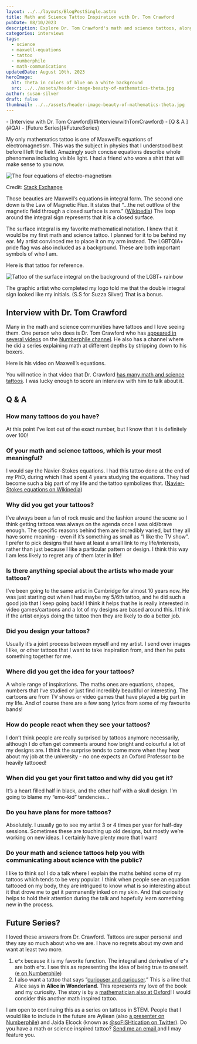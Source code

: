 ```yaml
---
layout: ../../layouts/BlogPostSingle.astro
title: Math and Science Tattoo Inspiration with Dr. Tom Crawford
pubDate: 08/10/2023
description: Explore Dr. Tom Crawford's math and science tattoos, along with insights into his unique approach to tattoo design and its impact on math communication.
categories: interviews
tags:
  - science
  - maxwell-equations
  - tattoo
  - numberphile
  - math-communications
updatedDate: August 10th, 2023
heroImage:
  alt: Theta in colors of blue on a white background
  src: ../../assets/header-image-beauty-of-mathematics-theta.jpg
author: susan-silver
draft: false
thumbnail: ../../assets/header-image-beauty-of-mathematics-theta.jpg
---
```




<Toc>
- [Interview with Dr. Tom Crawford](#InterviewwithTomCrawford)
- [Q & A ](#QA)
- [Future Series](#FutureSeries)
</Toc>



My only mathematics tattoo is one of Maxwell’s equations of electromagnetism. This was the subject in physics that I understood best 
before I left the field. Amazingly such concise equations describe whole phenomena including visible light. I had a friend who wore 
a shirt that will make sense to you now.


<Image src={equations} alt="The four equations of electro-magnetism" format="avif" quality="mid"/>


Credit: [Stack Exchange](https://physics.stackexchange.com/questions/154984/and-god-said-and-there-was-light-what-does-these-equations-mean)

Those beauties are Maxwell’s equations in integral form. The second one down is the Law of Magnetic Flux. 
It states that “...the net outflow of the magnetic field through a closed surface is zero.” ([Wikipedia](https://en.wikipedia.org/wiki/Maxwell%27s_equations)) 
The loop around the integral sign represents that it is a closed surface. 

The surface integral is my favorite mathematical notation. I knew that it would be my first math and science tattoo. I planned 
for it to be behind my ear. My artist convinced me to place it on my arm instead. The LGBTQIA+ pride flag was also included as 
a background. These are both important symbols of who I am.

Here is that tattoo for reference.


<Image src={tattoo} alt="Tattoo of the surface integral on the background of the LGBT+ rainbow" format="avif" quality="mid"/>



The graphic artist who completed my logo told me that the double integral sign looked like my initials. 
(S.S for Suzza Silver) That is a bonus. 


## Interview with Dr. Tom Crawford <a name="InterviewwithTomCrawford"></a>

Many in the math and science communities have tattoos and I love seeing them. One person who does is 
Dr. Tom Crawford who has [appeared in several videos](https://www.youtube.com/playlist?list=PLt5AfwLFPxWJ2TNTA79reKQ6S88kTvDR-)
 on the [Numberphile channel](https://beautyofmathematics.com/favorite-video-every-year-numberphile). He also has a channel where 
 he did a series explaining math at different depths by stripping down to his boxers. 

Here is his video on Maxwell’s equations. 

<YouTube id="https://www.youtube.com/watch?v=DktE2TD8LwI" />



You will notice in that video that Dr. Crawford [has many math and science tattoos](https://tomrocksmaths.com/tattoos/). 
I was lucky enough to score an interview with him to talk about it.


## Q & A <a name="QA"></a>


### How many tattoos do you have?

At this point I’ve lost out of the exact number, but I know that it is definitely over 100! 


### Of your math and science tattoos, which is your most meaningful?

I would say the Navier-Stokes equations. I had this tattoo done at the end of my PhD, during which I had spent 
4 years studying the equations. They had become such a big part of my life and the tattoo symbolizes that. 
([Navier-Stokes equations on Wikipedia](https://en.wikipedia.org/wiki/Navier%E2%80%93Stokes_equations))


### Why did you get your tattoos?

I’ve always been a fan of rock music and the fashion around the scene so I think getting tattoos was always on the agenda once 
I was old/brave enough. The specific reasons behind them are incredibly varied, but they all have some meaning - even if it’s 
something as small as “I like the TV show”. I prefer to pick designs that have at least a small link to my life/interests, 
rather than just because I like a particular pattern or design. I think this way I am less likely to regret any of them later in life!


### Is there anything special about the artists who made your tattoos? 

I’ve been going to the same artist in Cambridge for almost 10 years now. He was just starting out when I had maybe my 5/6th tattoo, 
and he did such a good job that I keep going back! I think it helps that he is really interested in video games/cartoons and a lot of
 my designs are based around this. I think if the artist enjoys doing the tattoo then they are likely to do a better job. 


### Did you design your tattoos? 

Usually it’s a joint process between myself and my artist. I send over images I like, or other tattoos that I want to take 
inspiration from, and then he puts something together for me. 


### Where did you get the idea for your tattoos?

A whole range of inspirations. The maths ones are equations, shapes, numbers that I’ve studied or just find incredibly beautiful or
 interesting. The cartoons are from TV shows or video games that have played a big part in my life. And of course there are a few song 
 lyrics from some of my favourite bands!


### How do people react when they see your tattoos? 

I don’t think people are really surprised by tattoos anymore necessarily, although I do often get comments around how bright and colourful 
a lot of my designs are. I think the surprise tends to come more when they hear about my job at the university - no one expects an Oxford
 Professor to be heavily tattooed!


### When did you get your first tattoo and why did you get it? 

It’s a heart filled half in black, and the other half with a skull design. I’m going to blame my “emo-kid” tendencies...


### Do you have plans for more tattoos?

Absolutely. I usually go to see my artist 3 or 4 times per year for half-day sessions. Sometimes these are touching up old designs, 
but mostly we’re working on new ideas. I certainly have plenty more that I want!


### Do your math and science tattoos help you with communicating about science with the public?

I like to think so! I do a talk where I explain the maths behind some of my tattoos which tends to be very popular. 
I think when people see an equation tattooed on my body, they are intrigued to know what is so interesting about it that drove me to get
 it permanently inked on my skin. And that curiosity helps to hold their attention during the talk and hopefully learn something new in the
  process.


## Future Series? <a name="FutureSeries"></a>

I loved these answers from Dr. Crawford. Tattoos are super personal and they say so much about who we are. 
I have no regrets about my own and want at least two more.



1. e^x because it is my favorite function. The integral and derivative of e^x are both e^x. I see this as representing the idea of 
being true to oneself. ([e on Numberphile](https://www.youtube.com/watch?v=AuA2EAgAegE))
2. I also want a tattoo that says “[curiouser and curiouser](https://beautyofmathematics.com/15-mathematical-cross-stitch-patterns#CuriouserandCuriouser).” This is a line that Alice says in **Alice in Wonderland**. This represents my love of the book and my curiosity. The story is by a [mathematician also at Oxford](https://www.chch.ox.ac.uk/blog/lewis-carroll)! I would consider this another math inspired tattoo. 

I am open to continuing this as a series on tattoos in STEM. People that I would like to include in the future are 
Ayliean (also [a presenter on Numberphile](https://www.youtube.com/playlist?list=PLt5AfwLFPxWIVNbbisfbcJKpb44__r2Rw)) and 
Jaida Elcock (known as [@soFISHtication on Twitter](https://twitter.com/soFISHtication)). Do you have a math or science inspired 
tattoo? [Send me an email ](mailto:beautyofmathematics@susansilver.net)and I may feature you. 



